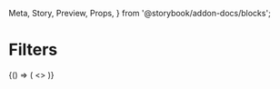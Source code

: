   Meta,
  Story,
  Preview,
  Props,
} from '@storybook/addon-docs/blocks';

<Meta title="Admin/Filters" />

# Filters

<Preview>
  <Story name="Loading">
    <FilterLoading />
  </Story>
</Preview>

<Preview>
  <Story name="Form">
    <FiltersForm name="example" query="?sample=Sample">
      {() => (
        <>
          <FilterEntry name="sample" type="text" />
          <FilterEntry name="sample1" type="text" />
        </>
      )}
    </FiltersForm>
  </Story>
</Preview>
